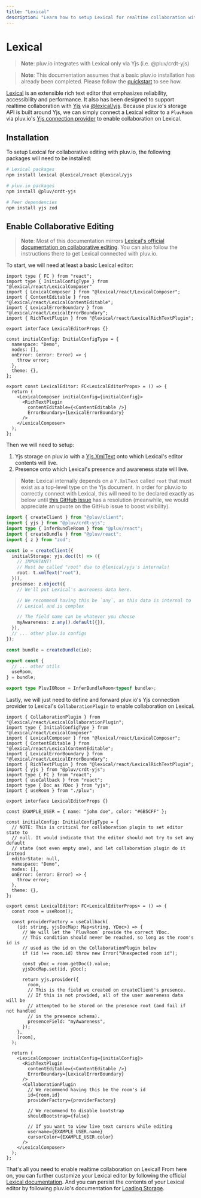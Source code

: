 ```yaml
---
title: "Lexical"
description: "Learn how to setup Lexical for realtime collaboration with pluv.io"
---
```


# Lexical

> **Note**: pluv.io integrates with Lexical only via Yjs (i.e. @pluv/crdt-yjs)

> **Note**: This documentation assumes that a basic pluv.io installation has already been completed. Please follow the [quickstart](/docs/quickstart/nextjs) to see how.

[Lexical](https://lexical.dev/) is an extensible rich text editor that emphasizes reliability, accessibility and performance. It also has been designed to support realtime collaboration with [Yjs](https://yjs.dev) via [@lexical/yjs](https://lexical.dev/docs/api/modules/lexical_yjs). Because pluv.io's storage API is built around Yjs, we can simply connect a Lexical editor to a `PluvRoom` via pluv.io's [Yjs connection provider](https://docs.yjs.dev/ecosystem/connection-provider) to enable collaboration on Lexical.

## Installation

To setup Lexical for collaborative editing with pluv.io, the following packages will need to be installed:

```bash
# Lexical packages
npm install lexical @lexical/react @lexical/yjs

# pluv.io packages
npm install @pluv/crdt-yjs

# Peer dependencies
npm install yjs zod
```

## Enable Collaborative Editing

> **Note**: Most of this documentation mirrors [Lexical's official documentation on collaborative editing](https://lexical.dev/docs/collaboration/react). You can also follow the instructions there to get Lexical connected with pluv.io.

To start, we will need at least a basic Lexical editor:

```tsx
import type { FC } from "react";
import type { InitialConfigType } from "@lexical/react/LexicalComposer"
import { LexicalComposer } from "@lexical/react/LexicalComposer";
import { ContentEditable } from "@lexical/react/LexicalContentEditable";
import { LexicalErrorBoundary } from "@lexical/react/LexicalErrorBoundary";
import { RichTextPlugin } from "@lexical/react/LexicalRichTextPlugin";

export interface LexicalEditorProps {}

const initialConfig: InitialConfigType = {
  namespace: "Demo",
  nodes: [],
  onError: (error: Error) => {
    throw error;
  },
  theme: {},
};

export const LexicalEditor: FC<LexicalEditorProps> = () => {
  return (
    <LexicalComposer initialConfig={initialConfig}>
      <RichTextPlugin
        contentEditable={<ContentEditable />}
        ErrorBoundary={LexicalErrorBoundary}
      />
    </LexicalComposer>
  );
};
```

Then we will need to setup:
1. Yjs storage on pluv.io with a [Yjs.XmlText](https://docs.yjs.dev/api/shared-types/y.xmltext) onto which Lexical's editor contents will live.
2. Presence onto which Lexical's presence and awareness state will live.

> **Note**: Lexical internally depends on a `Y.XmlText` called `root` that must exist as a top-level type on the Yjs document. In order for pluv.io to correctly connect with Lexical, this will need to be declared exactly as below until [this GitHub issue](https://github.com/facebook/lexical/issues/7537) has a resolution (meanwhile, we would appreciate an upvote on the GitHub issue to boost visibility).

```ts
import { createClient } from "@pluv/client";
import { yjs } from "@pluv/crdt-yjs";
import type { InferBundleRoom } from "@pluv/react";
import { createBundle } from "@pluv/react";
import { z } from "zod";

const io = createClient({
  initialStorage: yjs.doc((t) => ({
    // IMPORTANT!
    // Must be called "root" due to @lexical/yjs's internals!
    root: t.xmlText("root"),
  })),
  presense: z.object({
    // We'll put Lexical's awareness data here.

    // We recommend having this be `any`, as this data is internal to
    // Lexical and is complex

    // The field name can be whatever you choose
    myAwareness: z.any().default({}),
  }),
  // ... other pluv.io configs
});

const bundle = createBundle(io);

export const {
  // ... other utils
  useRoom,
} = bundle;

export type PluvIORoom = InferBundleRoom<typeof bundle>;
```

Lastly, we will just need to define and forward pluv.io's Yjs connection provider to Lexical's `CollaborationPlugin` to enable collaboration on Lexical.

```tsx
import { CollaborationPlugin } from "@lexical/react/LexicalCollaborationPlugin";
import type { InitialConfigType } from "@lexical/react/LexicalComposer"
import { LexicalComposer } from "@lexical/react/LexicalComposer";
import { ContentEditable } from "@lexical/react/LexicalContentEditable";
import { LexicalErrorBoundary } from "@lexical/react/LexicalErrorBoundary";
import { RichTextPlugin } from "@lexical/react/LexicalRichTextPlugin";
import { yjs } from "@pluv/crdt-yjs";
import type { FC } from "react";
import { useCallback } from "react";
import type { Doc as YDoc } from "yjs";
import { useRoom } from "./pluv";

export interface LexicalEditorProps {}

const EXAMPLE_USER = { name: "john doe", color: "#6B5CFF" };

const initialConfig: InitialConfigType = {
  // NOTE: This is critical for collaboration plugin to set editor state to
  // null. It would indicate that the editor should not try to set any default
  // state (not even empty one), and let collaboration plugin do it instead
  editorState: null,
  namespace: "Demo",
  nodes: [],
  onError: (error: Error) => {
    throw error;
  },
  theme: {},
};

export const LexicalEditor: FC<LexicalEditorProps> = () => {
  const room = useRoom();

  const providerFactory = useCallback(
    (id: string, yjsDocMap: Map<string, YDoc>) => {
      // We will let the `PluvRoom` provide the correct YDoc.
      // This condition should never be reached, so long as the room's id is
      // used as the id on the CollaborationPlugin below
      if (id !== room.id) throw new Error("Unexpected room id");

      const yDoc = room.getDoc().value;
      yjsDocMap.set(id, yDoc);

      return yjs.provider({
        room,
        // This is the field we created on createClient's presence.
        // If this is not provided, all of the user awareness data will be
        // attempted to be stored on the presence root (and fail if not handled
        // in the presence schema).
        presenceField: "myAwareness",
      });
    },
    [room],
  );

  return (
    <LexicalComposer initialConfig={initialConfig}>
      <RichTextPlugin
        contentEditable={<ContentEditable />}
        ErrorBoundary={LexicalErrorBoundary}
      />
      <CollaborationPlugin
        // We recommend having this be the room's id
        id={room.id}
        providerFactory={providerFactory}

        // We recommend to disable bootstrap
        shouldBootstrap={false}

        // If you want to view live text cursors while editing
        username={EXAMPLE_USER.name}
        cursorColor={EXAMPLE_USER.color}
      />
    </LexicalComposer>
  );
};
```

That's all you need to enable realtime collaboration on Lexical! From here on, you can further customize your Lexical editor by following the official [Lexical documentation](https://lexical.dev/docs/intro). And you can persist the contents of your Lexical editor by following pluv.io's documentation for [Loading Storage](/docs/storage/loading-storage).

